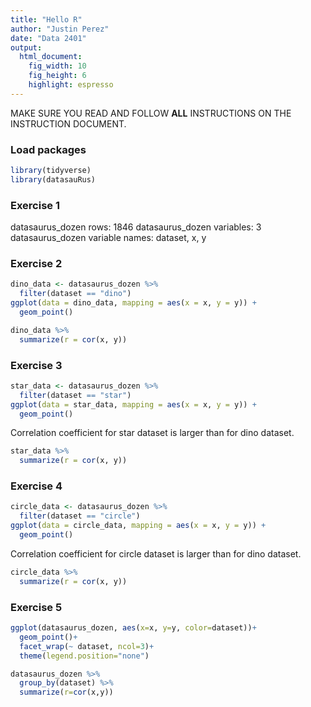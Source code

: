```yaml
---
title: "Hello R"
author: "Justin Perez"
date: "Data 2401"
output: 
  html_document: 
    fig_width: 10
    fig_height: 6
    highlight: espresso
---
```


MAKE SURE YOU READ AND FOLLOW **ALL** INSTRUCTIONS ON THE INSTRUCTION DOCUMENT.

### Load packages

```r
library(tidyverse) 
library(datasauRus)
```

### Exercise 1

datasaurus_dozen rows: 1846 datasaurus_dozen variables: 3 datasaurus_dozen variable names: dataset, x, y

### Exercise 2

```r
dino_data <- datasaurus_dozen %>%
  filter(dataset == "dino")
ggplot(data = dino_data, mapping = aes(x = x, y = y)) +
  geom_point()
```

```r
dino_data %>%
  summarize(r = cor(x, y))
```

### Exercise 3

```r
star_data <- datasaurus_dozen %>%
  filter(dataset == "star")
ggplot(data = star_data, mapping = aes(x = x, y = y)) +
  geom_point()
```

Correlation coefficient for star dataset is larger than for dino dataset.

```r
star_data %>%
  summarize(r = cor(x, y))
```

### Exercise 4

```r
circle_data <- datasaurus_dozen %>%
  filter(dataset == "circle")
ggplot(data = circle_data, mapping = aes(x = x, y = y)) +
  geom_point()

```

Correlation coefficient for circle dataset is larger than for dino dataset.

```r
circle_data %>%
  summarize(r = cor(x, y))

```

### Exercise 5


```r
ggplot(datasaurus_dozen, aes(x=x, y=y, color=dataset))+
  geom_point()+
  facet_wrap(~ dataset, ncol=3)+
  theme(legend.position="none")

```

```r
datasaurus_dozen %>%
  group_by(dataset) %>%
  summarize(r=cor(x,y))
```
